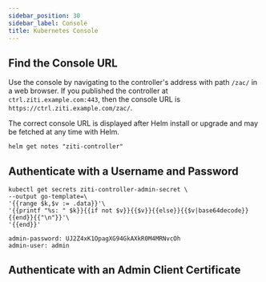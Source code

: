 ```yaml
---
sidebar_position: 30
sidebar_label: Console
title: Kubernetes Console
---
```



## Find the Console URL

Use the console by navigating to the controller's address with path `/zac/` in a web browser. If you published the controller at `ctrl.ziti.example.com:443`, then the console URL is `https://ctrl.ziti.example.com/zac/`.

The correct console URL is displayed after Helm install or upgrade and may be fetched at any time with Helm.

```text title="Substitute your Helm release name for 'ziti-controller'"
helm get notes "ziti-controller"
```

## Authenticate with a Username and Password

```text title="Print the username and password"
kubectl get secrets ziti-controller-admin-secret \
--output go-template=\
'{{range $k,$v := .data}}'\
'{{printf "%s: " $k}}{{if not $v}}{{$v}}{{else}}{{$v|base64decode}}{{end}}{{"\n"}}'\
'{{end}}'
```

```buttonless title="Output"
admin-password: UJ2Z4xK1OpagXG94GkAXkR0M4MRNvcOh
admin-user: admin
```

## Authenticate with an Admin Client Certificate

<ConsoleAuthAdminClientCertificate />
